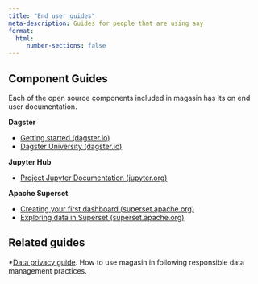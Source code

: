 ```yaml
---
title: "End user guides"
meta-description: Guides for people that are using any 
format: 
  html:
     number-sections: false
---
```


## Component Guides
Each of the open source components included in magasin has its on end user documentation. 

**Dagster**

  * [Getting started (dagster.io)](https://docs.dagster.io/getting-started)
  * [Dagster University (dagster.io)](https://courses.dagster.io/courses/dagster-essentials)

**Jupyter Hub**

* [Project Jupyter Documentation (jupyter.org)](https://docs.jupyter.org/en/latest/start/index.html)

**Apache Superset**

* [Creating your first dashboard (superset.apache.org)](https://superset.apache.org/docs/creating-charts-dashboards/creating-your-first-dashboard)
* [Exploring data in Superset (superset.apache.org)](https://superset.apache.org/docs/creating-charts-dashboards/exploring-data)

## Related guides

*[Data privacy guide](../implement/data-privacy.qmd). How to use magasin in following responsible data management practices.

 

